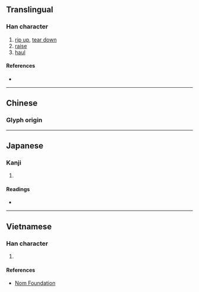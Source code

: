 {{also|扯}}
{{character info/new}}
==Translingual==

===Han character===
{{Han char|rn=64|rad=手|as=12|sn=15|four=54064|canj=QKJA|ids=⿰扌奢}}

# [[rip up]], [[tear down]]
# [[raise]]
# [[haul]]

====References====
* {{Han ref|kx=0455.120|dkj=12728|dj=0804.180|hdz=31944.040|uh=64A6|ud=25766|bh=E1E4|bd=57828}}

----

==Chinese==
===Glyph origin===
{{Han etym}}
{{zh-see|扯|v}}

----

==Japanese==

===Kanji===
{{ja-kanji|grade=|rs=手12}}

# {{defn|lang=ja|sort=手12}}

====Readings====
* {{ja-readings|on=[[しゃ]] (sha)|kun=[[さく]] (saku)}}

----

==Vietnamese==

===Han character===
{{vi-readings|rs=手12|hanviet=[[xoã]], [[xả]]}}

# {{defn|lang=vi|sort=手12}}

====References====
* [http://nomfoundation.org/common/nom_details.php?codepoint=64a6 Nom Foundation]